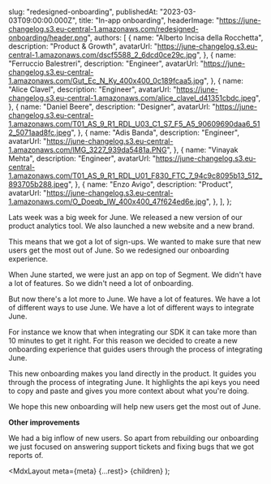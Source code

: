 
  slug: "redesigned-onboarding",
  publishedAt: "2023-03-03T09:00:00.000Z",
  title: "In-app onboarding",
  headerImage:
    "https://june-changelog.s3.eu-central-1.amazonaws.com/redesigned-onboarding/header.png",
  authors: [
    {
      name: "Alberto Incisa della Rocchetta",
      description: "Product & Growth",
      avatarUrl: "https://june-changelog.s3.eu-central-1.amazonaws.com/dscf5588_2_6dcd0ce29c.jpg",
    },
    {
      name: "Ferruccio Balestreri",
      description: "Engineer",
      avatarUrl:
        "https://june-changelog.s3.eu-central-1.amazonaws.com/Gut_Ec_N_Ky_400x400_0c189fcaa5.jpg",
    },
    {
      name: "Alice Clavel",
      description: "Engineer",
      avatarUrl:
        "https://june-changelog.s3.eu-central-1.amazonaws.com/alice_clavel_d41351cbdc.jpeg",
    },
    {
      name: "Daniel Beere",
      description: "Designer",
      avatarUrl:
        "https://june-changelog.s3.eu-central-1.amazonaws.com/T01_AS_9_R1_RDL_U03_C1_S7_F5_A5_90609690daa6_512_5071aad8fc.jpeg",
    },
    {
      name: "Adis Banda",
      description: "Engineer",
      avatarUrl: "https://june-changelog.s3.eu-central-1.amazonaws.com/IMG_3227_939da5481a.PNG",
    },
    {
      name: "Vinayak Mehta",
      description: "Engineer",
      avatarUrl:
        "https://june-changelog.s3.eu-central-1.amazonaws.com/T01_AS_9_R1_RDL_U01_F830_FTC_7_94c9c8095b13_512_893705b288.jpeg",
    },
    {
      name: "Enzo Avigo",
      description: "Product",
      avatarUrl:
        "https://june-changelog.s3.eu-central-1.amazonaws.com/O_Doeqb_IW_400x400_47f624ed6e.jpg",
    },
  ],
};

Lats week was a big week for June. We released a new version of our product analytics tool. We also launched a new website and a new brand.

This means that we got a lot of sign-ups. We wanted to make sure that new users get the most out of June. So we redesigned our onboarding experience.

When June started, we were just an app on top of Segment. We didn't have a lot of features. So we didn't need a lot of onboarding.

But now there's a lot more to June. We have a lot of features. We have a lot of different ways to use June. We have a lot of different ways to integrate June.

For instance we know that when integrating our SDK it can take more than 10 minutes to get it right. For this reason we decided to create a new onboarding experience that guides users through the process of integrating June.

This new onboarding makes you land directly in the product. It guides you through the process of integrating June. It highlights the api keys you need to copy and paste and gives you more context about what you're doing.

We hope this new onboarding will help new users get the most out of June.

**Other improvements**

We had a big inflow of new users. So apart from rebuilding our onboarding we just focused on answering support tickets and fixing bugs that we got reports of.

  <MdxLayout meta={meta} {...rest}>
    {children}
  </MdxLayout>
);
